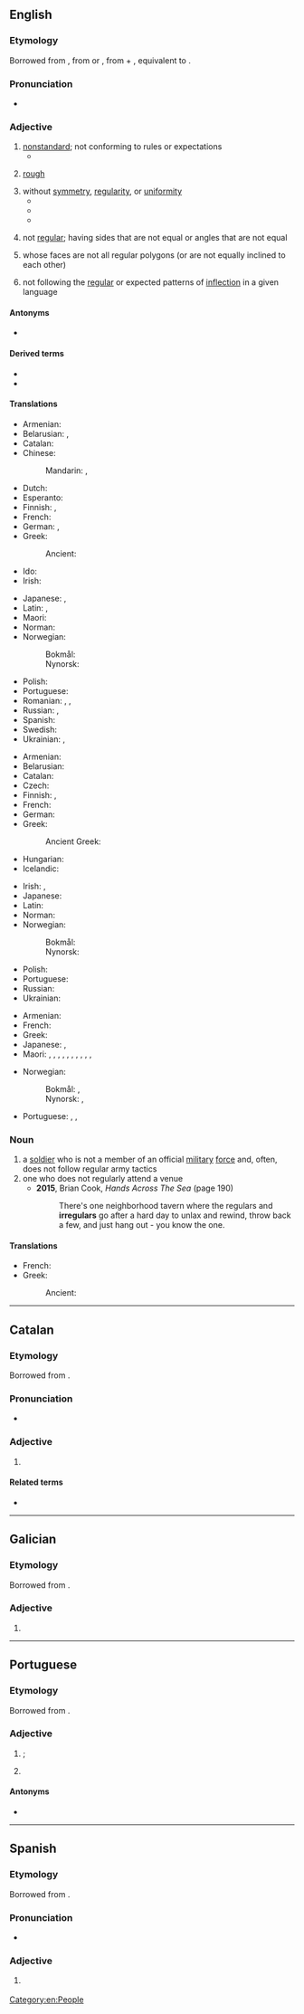 {{also|irregulär}}
==English==
{{wikipedia}}

===Etymology===
Borrowed from {{bor|en|fro|irreguler}}, from {{der|en|ML.|-}} or {{der|en|LL.|irrēgulāris}}, from {{m|la|in-}} + {{m|la|regularis}}, equivalent to {{af|en|ir-|regular}}.

===Pronunciation===
* {{a|US}} {{IPA|/ɪˈɹɛɡjəlɚ/|lang=en}}

===Adjective===
{{en-adj}}

# [[nonstandard]]; not conforming to rules or expectations
#* {{quote-book
|lang=en
|year=1967
|first=Barbara
|last=Sleigh
|authorlink=Barbara Sleigh
|title={{w|Jessamy}}
|edition=1993
|location=Sevenoaks, Kent
|publisher=Bloomsbury
|isbn=0 340 19547 9
|page=33
|url=
|passage=‘ “It would be most '''irregular''' Grandpa!” says Miss Cecily frowning and tapping her foot. “Well, we’re a pretty '''irregular''' family so that’s neither here nor there,” says the old man, impish like. [...] ’
}}
# {{q|of a surface}} [[rough]]
# without [[symmetry]], [[regularity]], or [[uniformity]]
#* {{quote-book|lang=en|year=1944|author={{w|Cecil Street|Miles Burton}}
|title=[https://openlibrary.org/works/OL10563347W The Three Corpse Trick]|chapter=5
|passage=The hovel stood in the centre of what had once been a vegetable garden, but was now a patch of rank weeds. Surrounding this, almost like a zareba, was an '''irregular''' ring of gorse and brambles, an unclaimed vestige of the original common.}}
#* {{quote-journal|lang=en|date=2013-01-01|author=Paul Bartel, Ashli Moore
|volume=101|issue=1|page=47&ndash;48|magazine={{w|American Scientist}}
|title=[http://www.americanscientist.org/issues/issues/feature/2013/1/avian-migration-the-ultimate-red-eye-flight Avian Migration: The Ultimate Red-Eye Flight]
|passage=Many of these classic methods are still used, with some modern improvements. For example, with the aid of special microphones and automated sound detection software, ornithologists recently reported [&hellip;] that pine siskins (''Spinus pinus'') undergo an '''irregular''', nomadic type of nocturnal migration.}}
#* {{quote-journal|lang=en|date=2013-07-19|author=[http://www.theguardian.com/profile/iansample Ian Sample]
|volume=189|issue=6|page=34|magazine={{w|The Guardian Weekly}}
|title=[http://www.theguardian.com/lifeandstyle/2013/jul/08/irregular-bedtimes-affect-childrens-brains Irregular bedtimes may affect children's brains]
|passage='''Irregular''' bedtimes may disrupt healthy brain development in young children, according to a study of intelligence and sleeping habits.&nbsp; &para;&nbsp;Going to bed at a different time each night affected girls more than boys, but both fared worse on mental tasks than children who had a set bedtime, researchers found.}}
# {{lb|en|geometry|of a [[polygon]]}} not [[regular]]; having sides that are not equal or angles that are not equal
# {{lb|en|geometry|of a [[polyhedron]]}} whose faces are not all regular polygons (or are not equally inclined to each other)
# {{lb|en|grammar|of a word}} not following the [[regular]] or expected patterns of [[inflection]] in a given language
#: {{ux|en|"Calves", "cacti", and "children" are '''irregular''' plurals.}}
#: {{ux|en|I hate learning all the '''irregular''' conjugations in French.}}

====Antonyms====
* {{l|en|regular}}

====Derived terms====
* {{l|en|irregular plural}}
* {{l|en|irregular verb}}

====Translations====
{{trans-top|non-standard}}
* Armenian: {{t+|hy|անկանոն}}
* Belarusian: {{t|be|няпра́вільны}}, {{t|be|нестанда́ртны}}
* Catalan: {{t|ca|irregular}}
* Chinese:
*: Mandarin: {{t+|cmn|無常}}, {{t+|cmn|无常|tr=wúcháng}}
* Dutch: {{t+|nl|onregelmatig}}
* Esperanto: {{t|eo|neregulara}}
* Finnish: {{t+|fi|epäsäännöllinen}}, {{t+|fi|säännötön}}
* French: {{t+|fr|irrégulier}}
* German: {{t+|de|irregulär}}, {{t+|de|unregelmäßig}}
* Greek: {{t+|el|ακανόνιστος|m}}
*: Ancient: {{t|grc|ἀνώμαλος}}
* Ido: {{t+|io|neregulala}}
* Irish: {{t|ga|neamhrialta}}
{{trans-mid}}
* Japanese: {{t|ja|不規則|alt=不規則な|tr=ふきそくな, fukisoku na}}, {{t|ja|変則的|alt=変則的な|tr=へんそくてきな, hensokuteki ni}}
* Latin: {{t|la|inconditus|m}}, {{t|la|ēnormis}}
* Maori: {{t|mi|hikuwaru}}
* Norman: {{t|nrf|irrédgulyi}}
* Norwegian:
*: Bokmål: {{t|nb|irregulær}}
*: Nynorsk: {{t|nn|irregulær}}
* Polish: {{t+|pl|nieregularny}}
* Portuguese: {{t+|pt|irregular}}
* Romanian: {{t|ro|iregular|m|n}}, {{t|ro|nereglementar|m|n}}, {{t+|ro|neregulat|m|n}}
* Russian: {{t+|ru|непра́вильный}}, {{t+|ru|нестанда́ртный}}
* Spanish: {{t+|es|irregular}}
* Swedish: {{t+|sv|oregelbunden}}
* Ukrainian: {{t|uk|непра́вильний}}, {{t|uk|нестанда́ртний}}
{{trans-bottom}}

{{trans-top|in grammar, applied to verbs}}
* Armenian: {{t+|hy|անկանոն}}
* Belarusian: {{t|be|няпра́вільны}}
* Catalan: {{t|ca|irregular}}
* Czech: {{t|cs|nepravidelný|m}}
* Finnish: {{t+|fi|epäsäännöllinen}}, {{t+|fi|säännötön}}
* French: {{t+|fr|irrégulier}}
* German: {{t+|de|unregelmäßig}}
* Greek: {{t+|el|ανώμαλος|m}}
*: Ancient Greek: {{t|grc|ἀνώμαλος}}
* Hungarian: {{t+|hu|rendhagyó}}
* Icelandic: {{t+|is|óreglulegur|m}}
{{trans-mid}}
* Irish: {{t|ga|neamhrialta}}, {{t|ga|mírialta}}
* Japanese: {{t|ja|不規則|alt=不規則な|tr=ふきそくな, fukisoku na}}
* Latin: {{t|la|anomalus|m}}
* Norman: {{t|nrf|irrédgulyi}}
* Norwegian:
*: Bokmål: {{t|nb|uregelrett}}
*: Nynorsk: {{t|nn|uregelrett}}
* Polish: {{t+|pl|nieregularny}}
* Portuguese: {{t+|pt|irregular}}
* Russian: {{t+|ru|непра́вильный}}
* Ukrainian: {{t|uk|непра́вильний}}
{{trans-bottom}}

{{trans-top|lacking uniformity}}
* Armenian: {{t+|hy|անկանոն}}
* French: {{t+|fr|irrégulier}}
* Greek: {{t+|el|ασύμμετρος|m}}
* Japanese: {{t|ja|不揃い|alt=不揃いの|tr=ふぞろいの, fuzoroi no}}, {{t+|ja|不同|alt=不同の|tr=ふどうの, fudō no}}
* Maori: {{t|mi|kōiheihe}}, {{t|mi|tipihori}}, {{t|mi|tipirori}}, {{t|mi|tipitaha}}, {{t|mi|whakarangirua}}, {{t|mi|kōhikohiko}}, {{t|mi|whakahipahipa}}, {{t|mi|karawhiti}}, {{t|mi|kōngunungunu}}, {{t|mi|hikuwaru}}, {{t|mi|karawhiti}}
{{trans-mid}}
* Norwegian:
*: Bokmål: {{t+|nb|uregelmessig}}, {{t|nb|uregelrett}}
*: Nynorsk: {{t|nn|uregelmessig}}, {{t|nn|uregelrett}}
* Portuguese: {{t+|pt|irregular}}, {{t+|pt|desigual}}, {{t+|pt|assimétrico}}
{{trans-bottom}}

===Noun===
{{en-noun}}

# a [[soldier]] who is not a member of an official [[military]] [[force]] and, often, does not follow regular army tactics
# one who does not regularly attend a venue
#* '''2015''', Brian Cook, ''Hands Across The Sea'' (page 190)
#*: There's one neighborhood tavern where the regulars and '''irregulars''' go after a hard day to unlax and rewind, throw back a few, and just hang out - you know the one.

====Translations====
{{trans-top|soldier}}
* French: {{t+|fr|irrégulier|m}}
* Greek: {{t+|el|άτακτος|m}}
*: Ancient: {{t|grc|ἀσύντακτος|m}}
{{trans-mid}}
{{trans-bottom}}

[[Category:en:People]]

----

==Catalan==

===Etymology===
Borrowed from {{bor|ca|LL.|irrēgulāris}}.

===Pronunciation===
* {{ca-IPA}}

===Adjective===
{{ca-adj|mf}}

# {{l|en|irregular}}
#: {{ant|ca|regular}}

====Related terms====
* {{l|ca|irregularitat}}

----

==Galician==

===Etymology===
Borrowed from {{bor|gl|LL.|irrēgulāris}}.

===Adjective===
{{gl-adj|f=irregular|pl=irregulares}}

# {{l|en|irregular}}

----

==Portuguese==

===Etymology===
Borrowed from {{bor|pt|LL.|irrēgulāris}}.

===Adjective===
{{pt-adj|irregula|r}}

# {{l|en|irregular}}; {{l|en|nonstandard}}
# {{lb|pt|grammar}} {{l|en|irregular}} {{gloss|not following an inflectional paradigm}}

====Antonyms====
* {{l|pt|regular}}

----

==Spanish==

===Etymology===
Borrowed from {{bor|es|LL.|irrēgulāris}}.

===Pronunciation===
* {{es-IPA}}

===Adjective===
{{es-adj|pl=irregulares}}

# {{l|en|irregular}}
#: {{ant|es|regular}}